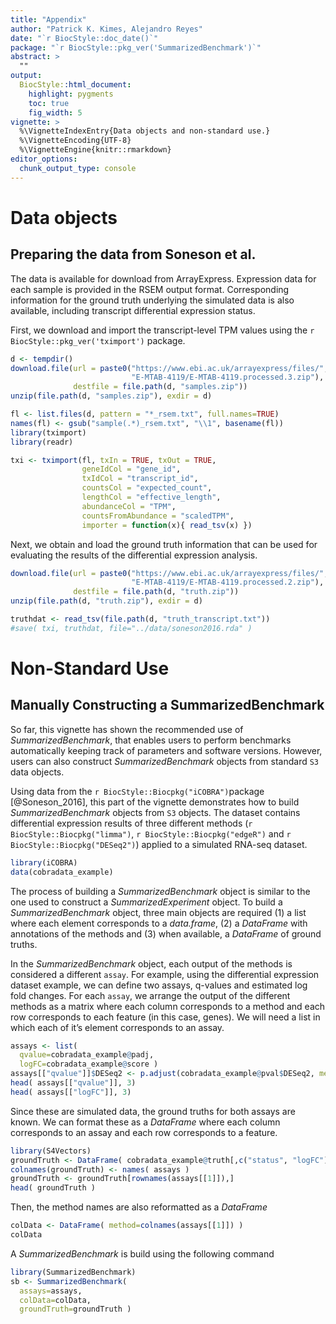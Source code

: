 ```yaml
---
title: "Appendix"
author: "Patrick K. Kimes, Alejandro Reyes"
date: "`r BiocStyle::doc_date()`"
package: "`r BiocStyle::pkg_ver('SummarizedBenchmark')`"
abstract: >
  ""
output:
  BiocStyle::html_document:
    highlight: pygments
    toc: true
    fig_width: 5
vignette: >
  %\VignetteIndexEntry{Data objects and non-standard use.}
  %\VignetteEncoding{UTF-8}
  %\VignetteEngine{knitr::rmarkdown}
editor_options: 
  chunk_output_type: console
---
```


# Data objects

## Preparing the data from Soneson et al.

The data is available for download from ArrayExpress. Expression data for each sample is provided in the RSEM output format. Corresponding information for the ground truth underlying the simulated data is also available, including transcript differential expression status.

First, we download and import the transcript-level TPM values using the `r BiocStyle::pkg_ver('tximport')` package.

```r
d <- tempdir()
download.file(url = paste0("https://www.ebi.ac.uk/arrayexpress/files/",
                           "E-MTAB-4119/E-MTAB-4119.processed.3.zip"),
              destfile = file.path(d, "samples.zip"))
unzip(file.path(d, "samples.zip"), exdir = d)

fl <- list.files(d, pattern = "*_rsem.txt", full.names=TRUE)
names(fl) <- gsub("sample(.*)_rsem.txt", "\\1", basename(fl))
library(tximport)
library(readr)

txi <- tximport(fl, txIn = TRUE, txOut = TRUE,
                geneIdCol = "gene_id",
                txIdCol = "transcript_id",
                countsCol = "expected_count",
                lengthCol = "effective_length",
                abundanceCol = "TPM",
                countsFromAbundance = "scaledTPM",
                importer = function(x){ read_tsv(x) })

```

Next, we obtain and load the ground truth information that can be used for evaluating the results of the differential expression analysis.

```r
download.file(url = paste0("https://www.ebi.ac.uk/arrayexpress/files/",
                           "E-MTAB-4119/E-MTAB-4119.processed.2.zip"),
              destfile = file.path(d, "truth.zip"))
unzip(file.path(d, "truth.zip"), exdir = d)

truthdat <- read_tsv(file.path(d, "truth_transcript.txt"))
#save( txi, truthdat, file="../data/soneson2016.rda" )
```

# Non-Standard Use

## Manually Constructing a SummarizedBenchmark

So far, this vignette has shown the recommended use of *SummarizedBenchmark*, that enables users to perform benchmarks automatically keeping track of parameters and software versions. However, users can also construct *SummarizedBenchmark* objects from standard `S3` data objects. 

Using data from the `r BiocStyle::Biocpkg("iCOBRA")`package [@Soneson_2016], this part of the vignette demonstrates how to build *SummarizedBenchmark* objects from `S3` objects. The dataset contains differential expression results of three different methods (`r BiocStyle::Biocpkg("limma")`, `r BiocStyle::Biocpkg("edgeR")` and `r BiocStyle::Biocpkg("DESeq2")`) applied to a simulated RNA-seq dataset.

```r
library(iCOBRA)
data(cobradata_example)
```

The process of building a *SummarizedBenchmark* object is similar to the one used to construct a *SummarizedExperiment* object. To build a *SummarizedBenchmark* object, three main objects are required (1) a list where each element corresponds to a *data.frame*, (2) a *DataFrame* with annotations of the methods and (3) when available, a *DataFrame* of ground truths. 

In the *SummarizedBenchmark* object, each output of the methods is considered a different `assay`. For example, using the differential expression dataset example, we can define two assays, q-values and estimated log fold changes. For each `assay`, we arrange the output of the different methods as a matrix where each column corresponds to a method and each row corresponds to each feature (in this case, genes). We will need a list in which each of it's element corresponds to an assay.

```r
assays <- list(
  qvalue=cobradata_example@padj,
  logFC=cobradata_example@score )
assays[["qvalue"]]$DESeq2 <- p.adjust(cobradata_example@pval$DESeq2, method="BH")
head( assays[["qvalue"]], 3)
head( assays[["logFC"]], 3)
```

Since these are simulated data, the ground truths for both assays are known. We can format these as a *DataFrame* where each column corresponds to an assay and each row corresponds to a feature.

```r
library(S4Vectors)
groundTruth <- DataFrame( cobradata_example@truth[,c("status", "logFC")] )
colnames(groundTruth) <- names( assays )
groundTruth <- groundTruth[rownames(assays[[1]]),]
head( groundTruth )
```

Then, the method names are also reformatted as a *DataFrame* 

```r
colData <- DataFrame( method=colnames(assays[[1]]) )
colData
```

A *SummarizedBenchmark* is build using the following command

```r
library(SummarizedBenchmark)
sb <- SummarizedBenchmark(
  assays=assays, 
  colData=colData,
  groundTruth=groundTruth )
```
